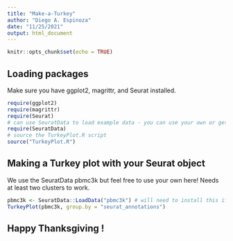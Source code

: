```yaml
---
title: "Make-a-Turkey"
author: "Diego A. Espinoza"
date: "11/25/2021"
output: html_document
---
```


```r
knitr::opts_chunk$set(echo = TRUE)
```

## Loading packages

Make sure you have ggplot2, magrittr, and Seurat installed.

```r
require(ggplot2)
require(magrittr)
require(Seurat)
# can use SeuratData to load example data - you can use your own or get an example from here
require(SeuratData)
# source the TurkeyPlot.R script
source("TurkeyPlot.R")
```

## Making a Turkey plot with your Seurat object

We use the SeuratData pbmc3k but feel free to use your own here! Needs at least two clusters to work.

```r
pbmc3k <- SeuratData::LoadData("pbmc3k") # will need to install this if not yet
TurkeyPlot(pbmc3k, group.by = "seurat_annotations")

```


## Happy Thanksgiving !

